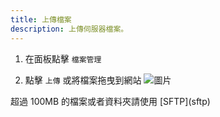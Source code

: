 ```yaml
---
title: 上傳檔案
description: 上傳伺服器檔案。
---
```



1. 在面板點擊 `檔案管理` 

2. 點擊 `上傳` 或將檔案拖曳到網站
![圖片](../../../../public/images/panel/upload.png)


<Callout title="警告" type="warn">
  超過 100MB 的檔案或者資料夾請使用 [SFTP](sftp)
</Callout>